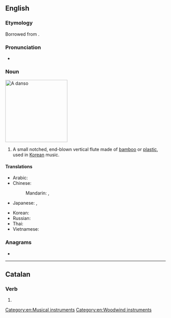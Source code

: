 {{also|dansō}}
==English==

===Etymology===
Borrowed from {{bor|en|ko|단소(短簫)}}.

===Pronunciation===
* {{IPA|en|/ˈdɑːnsəʊ/}}

===Noun===
[[Image:Danso.jpg|thumb|right|195px|A ''danso'']]
{{wikipedia|Danso}}
{{en-noun}}

# A small notched, end-blown vertical flute made of [[bamboo]] or [[plastic]], used in [[Korean]] music.

====Translations====
{{trans-top|vertical flute used in Korean music}}
* Arabic: {{t-needed|ar}}
* Chinese:
*: Mandarin: {{t|cmn|短簫|sc=Hani}}, {{t|cmn|短箫|tr=duǎnxiāo|sc=Hani}}
* Japanese: {{t|ja|タンソ|tr=tanso}}, {{t|ja|短簫|tr=tanso}}
{{trans-mid}}
* Korean: {{t|ko|단소(短簫)}}
* Russian: {{t-needed|ru}}
* Thai: {{t-needed|th}}
* Vietnamese: {{t-needed|vi}}
{{trans-bottom}}

===Anagrams===
* {{anagrams|en|a=adnos|DONSA|Doans|Donas|Sando|Snoad|sando}}

[[Category:en:Musical instruments]]
[[Category:en:Woodwind instruments]]

----

==Catalan==

===Verb===
{{head|ca|verb form}}

# {{ca-verb form of|p=1|n=sg|t=pres|m=ind|dansar}}